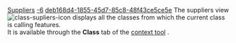 [[Property:title|Suppliers]]
[[Property:weight|-6]]
[[Property:uuid|deb168d4-1855-45d7-85c8-48f43ce5ce5e]]
The suppliers view  [[Image:class-supliers-icon]] displays all the classes from which the current class is calling features. <br/>
It is available through the '''Class''' tab of the [[EiffelStudio window overview|context tool]] . 

{{seealso|<br/>
[[Clients|Clients]]  }}




